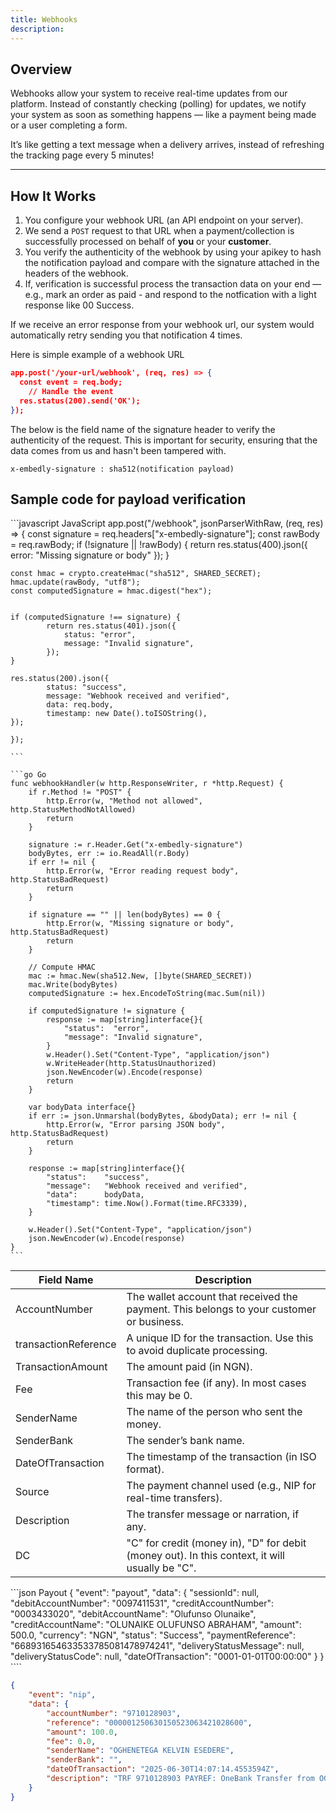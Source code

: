 ```yaml
---
title: Webhooks
description:
---
```


## Overview

Webhooks allow your system to receive real-time updates from our platform. Instead of constantly checking (polling) for updates, we notify your system as soon as something happens — like a payment being made or a user completing a form.

It’s like getting a text message when a delivery arrives, instead of refreshing the tracking page every 5 minutes!

---

## How It Works

1. You configure your webhook URL (an API endpoint on your server).
2. We send a `POST` request to that URL when a payment/collection is successfully processed on behalf of **you** or your **customer**.
3. You verify the authenticity of the webhook by using your apikey to hash the notification payload and compare with the signature attached in the headers of the webhook.
4. If, verification is successful process the transaction data on your end — e.g., mark an order as paid - and respond to the notfication with a light response like 00 Success.

<Info>
	If we receive an error response from your webhook url, our system would
	automatically retry sending you that notification 4 times.
</Info>

Here is simple example of a webhook URL

```json
app.post('/your-url/webhook', (req, res) => {
  const event = req.body;
    // Handle the event
  res.status(200).send('OK');
});
```

<Info>
The below is the field name of the signature header to verify the authenticity of the request. This is important for security, ensuring that the data comes from us and hasn't been tampered with.

`x-embedly-signature : sha512(notification payload)`

</Info>

## Sample code for payload verification

<CodeGroup>
	```javascript JavaScript
	app.post("/webhook", jsonParserWithRaw, (req, res) => {
    const signature = req.headers["x-embedly-signature"];
    const rawBody = req.rawBody; 
    if (!signature || !rawBody) {
			return res.status(400).json({ error: "Missing signature or body" });
    }

    const hmac = crypto.createHmac("sha512", SHARED_SECRET);
    hmac.update(rawBody, "utf8");
    const computedSignature = hmac.digest("hex");


    if (computedSignature !== signature) {
    		return res.status(401).json({
    			status: "error",
    			message: "Invalid signature",
    		});
    }

    res.status(200).json({
    		status: "success",
    		message: "Webhook received and verified",
    		data: req.body,
    		timestamp: new Date().toISOString(),
    });

    });

    ```

    ```go Go
    func webhookHandler(w http.ResponseWriter, r *http.Request) {
    	if r.Method != "POST" {
    		http.Error(w, "Method not allowed", http.StatusMethodNotAllowed)
    		return
    	}

    	signature := r.Header.Get("x-embedly-signature")
    	bodyBytes, err := io.ReadAll(r.Body)
    	if err != nil {
    		http.Error(w, "Error reading request body", http.StatusBadRequest)
    		return
    	}

    	if signature == "" || len(bodyBytes) == 0 {
    		http.Error(w, "Missing signature or body", http.StatusBadRequest)
    		return
    	}

    	// Compute HMAC
    	mac := hmac.New(sha512.New, []byte(SHARED_SECRET))
    	mac.Write(bodyBytes)
    	computedSignature := hex.EncodeToString(mac.Sum(nil))

    	if computedSignature != signature {
    		response := map[string]interface{}{
    			"status":  "error",
    			"message": "Invalid signature",
    		}
    		w.Header().Set("Content-Type", "application/json")
    		w.WriteHeader(http.StatusUnauthorized)
    		json.NewEncoder(w).Encode(response)
    		return
    	}

    	var bodyData interface{}
    	if err := json.Unmarshal(bodyBytes, &bodyData); err != nil {
    		http.Error(w, "Error parsing JSON body", http.StatusBadRequest)
    		return
    	}

    	response := map[string]interface{}{
    		"status":    "success",
    		"message":   "Webhook received and verified",
    		"data":      bodyData,
    		"timestamp": time.Now().Format(time.RFC3339),
    	}

    	w.Header().Set("Content-Type", "application/json")
    	json.NewEncoder(w).Encode(response)
    }
    ```

</CodeGroup>

| Field Name           | Description                                                                                    |
| -------------------- | ---------------------------------------------------------------------------------------------- |
| AccountNumber        | The wallet account that received the payment. This belongs to your customer or business.       |
| transactionReference | A unique ID for the transaction. Use this to avoid duplicate processing.                       |
| TransactionAmount    | The amount paid (in NGN).                                                                      |
| Fee                  | Transaction fee (if any). In most cases this may be 0.                                         |
| SenderName           | The name of the person who sent the money.                                                     |
| SenderBank           | The sender’s bank name.                                                                        |
| DateOfTransaction    | The timestamp of the transaction (in ISO format).                                              |
| Source               | The payment channel used (e.g., NIP for real-time transfers).                                  |
| Description          | The transfer message or narration, if any.                                                     |
| DC                   | "C" for credit (money in), "D" for debit (money out). In this context, it will usually be "C". |

<RequestExample>
```json Payout
{
	"event": "payout",
	"data": {
		"sessionId": null,
		"debitAccountNumber": "0097411531",
		"creditAccountNumber": "0003433020",
		"debitAccountName": "Olufunso Olunaike",
		"creditAccountName": "OLUNAIKE OLUFUNSO ABRAHAM",
		"amount": 500.0,
		"currency": "NGN",
		"status": "Success",
		"paymentReference": "668931654633533785081478974241",
		"deliveryStatusMessage": null,
		"deliveryStatusCode": null,
		"dateOfTransaction": "0001-01-01T00:00:00"
	}
}
````

```json Inflow
{
	"event": "nip",
	"data": {
		"accountNumber": "9710128903",
		"reference": "000001250630150523063421028600",
		"amount": 100.0,
		"fee": 0.0,
		"senderName": "OGHENETEGA KELVIN ESEDERE",
		"senderBank": "",
		"dateOfTransaction": "2025-06-30T14:07:14.4553594Z",
		"description": "TRF 9710128903 PAYREF: OneBank Transfer from OGHENETEGA KELVIN ESEDERE to Neosmart Consulting/Onajite Esedere"
	}
}
```

</RequestExample>
